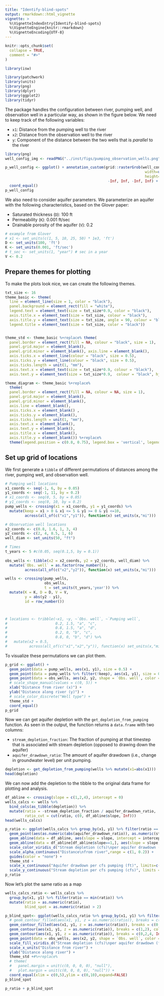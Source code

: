 ```yaml
---
title: "Identify-blind-spots"
output: rmarkdown::html_vignette
vignette: >
  %\VignetteIndexEntry{Identify-blind-spots}
  %\VignetteEngine{knitr::rmarkdown}
  %\VignetteEncoding{UTF-8}
---
```


```r
knitr::opts_chunk$set(
  collapse = TRUE,
  comment = "#>"
)
```

```r
library(isw)
```



```r
library(patchwork)
library(units)
library(png)
library(dplyr)
library(ggplot2)
library(tidyr)
```

The package handles the configuration between river,
pumping well, and observation well in a particular way, as shown in the figure below. 
We need to keep track of the following variables:

- `x1`: Distance from the pumping well to the river
- `x2`: Distance from the observation well to the river
- `y`: Component of the distance between the two wells that is *parallel* to the river


```r
library(png)
well_config_img <- readPNG("../inst/figs/pumping_observation_wells.png")

p_well_config <- ggplot() + annotation_custom(grid::rasterGrob(well_config_img,
                                                                width=unit(1,"npc"),
                                                                height=unit(1,"npc")),
                                               -Inf, Inf, -Inf, Inf) +
  coord_equal()
p_well_config
```

We also need to consider aquifer parameters. We parameterize an aquifer with the 
following characteristics, based on the Glover paper:

- Saturated thickness (`D`): 100 ft
- Permeability (`K`): 0.001 ft/sec
- Drainable porosity of the aquifer (`V`): 0.2

```r
# example from Glover
# x1 <- set_units(c(1, 5, 10, 25, 50) * 1e3, 'ft')
D <- set_units(100, 'ft')
K <- set_units(0.001, 'ft/sec')
# t_sec <- set_units(1, "year") # sec in a year
V <- 0.2
```

## Prepare themes for plotting

To make the plots look nice, we can create the following themes.

```r
txt_size <- 16
theme_basic <- theme(
  line = element_line(size = 1, color = "black"), 
  panel.background = element_rect(fill = "white"), 
  legend.text = element_text(size = txt_size*0.9, color = "black"), 
  axis.title.x = element_text(size = txt_size, colour = "black"), 
  axis.title.y = element_text(size = txt_size, angle = 90, colour = "black"), 
  legend.title = element_text(size = txt_size, color = "black"))


theme_std <- theme_basic %+replace% theme(
  panel.border = element_rect(fill = NA, colour = "black", size = 1), 
  panel.grid.major = element_blank(), 
  panel.grid.minor = element_blank(), axis.line = element_blank(), 
  axis.ticks.x = element_line(colour = "black", size = 0.5), 
  axis.ticks.y = element_line(colour = "black", size = 0.5), 
  axis.ticks.length = unit(1, "mm"), 
  axis.text.x = element_text(size = txt_size*0.9, colour = "black"), 
  axis.text.y = element_text(size = txt_size*0.9,  colour = "black", hjust = 1))

theme_diagram <- theme_basic %+replace% 
  theme(
  panel.border = element_rect(fill = NA, colour = NA, size = 1), 
  panel.grid.major = element_blank(), 
  panel.grid.minor = element_blank(), 
  axis.line = element_blank(), 
  axis.ticks.x = element_blank() , 
  axis.ticks.y = element_blank(), 
  axis.ticks.length = unit(1, "mm"), 
  axis.text.x = element_blank(), 
  axis.text.y = element_blank(), 
  axis.title.x = element_blank(), 
  axis.title.y = element_blank()) %+replace%
  theme(legend.position = c(0.8, 0.75), legend.box = 'vertical', legend.title = element_blank())
```



## Set up grid of locations

We first generate a `tibble` of different permutations of distances among the 
river, pumping well, and observation well.

```r
# Pumping well locations
x1_coords <- seq(-1, 6, by = 0.05)
y1_coords <- seq(-1, 11, by = 0.2)
# x1_coords <- seq(0, 5, by = 0.05)
# y1_coords <- seq(0, 10, by = 0.2)
pump_wells <- crossing(x1 = x1_coords, y1 = y1_coords) %>%
  mutate(keep = x1 > 0 & x1 <= 5 & y1 >= 0 & y1 <=10,
         across(all_of(c("x1","y1")), function(x) set_units(x,"mi")))

# Observation well locations
x2_coords <- c(0.8, 1.6, 1, 3, 4)
y2_coords <- c(2, 4, 8.5, 1, 6)
well_diam <- set_units(50, "ft")

# Times
t_years <- 5 #c(0.05, seq(0.1,5, by = 0.1))
  
obs_wells <- tibble(x2 = x2_coords, y2 = y2_coords, well_diam) %>%
  mutate(`Obs. well` = as.factor(row_number()),
         across(all_of(c("x2","y2")), function(x) set_units(x,"mi")))

wells <- crossing(pump_wells,
                  obs_wells,
                  t = set_units(t_years,'year')) %>%
  mutate(K = K, D = D, V = V,
         y = abs(y2 - y1),
         id = row_number())



# locations <- tribble(~x1, ~y, ~`Obs. well`, ~`Pumping well`,
#                      0.2, 1.5, "a", "c",
#                      0.8, 1.5, "a", "d",
#                      0.2, 0, "b", "c",
#                      0.8, 0, "b", "d") %>%
#   mutate(x2 = 0.5,
#          across(all_of(c("x1","x2","y")), function(x) set_units(x,"mi")), id = row_number())
```

To visualize these permutations we can plot them.

```r
p_grid <- ggplot() + 
  geom_point(data = pump_wells, aes(x1, y1), size = 0.5) + 
  geom_point(data = pump_wells %>% filter(!keep), aes(x1, y1), size = 0.5, color = "red") + 
  geom_point(data = obs_wells, aes(x2, y2, shape = `Obs. well`, color = `Obs. well`), size = 4) + 
  # scale_shape_manual(values = c(0, 5)) +
  xlab("Distance from river (x)") + 
  ylab("Distance along river (y)") +
  # scale_color_discrete("Well type") + 
  theme_std +
  coord_equal()
p_grid
```

Now we can get aquifer depletion with the `get_depletion_from_pumping` function. As seen 
in the output, the function returns a `data.frame` with two columns:

- `stream_depletion_fraction`: The fraction of pumping at that timestep that is
associated with stream depletion (opposed to drawing down the aquifer)
- `aquifer_drawdown_ratio`: The amount of aquifer drawdown (i.e., change in groundwater level) 
per unit pumping. 

```r
depletion <- get_depletion_from_pumping(wells %>% mutate(x1=abs(x1)))
head(depletion)
```

We can now add the depletion to the tibble to the original data frame for plotting and analysis.

```r
df_abline <- crossing(slope = c(1,2,4), intercept = 0)
wells_calcs <- wells %>%
  bind_cols(as_tibble(depletion)) %>%
  mutate(ratio = -stream_depletion_fraction / aquifer_drawdown_ratio,
         ratio_cut = cut(ratio, c(0, df_abline$slope, Inf)))
head(wells_calcs)
```


```r
p_ratio <- ggplot(wells_calcs %>% group_by(x1, y1) %>% filter(ratio == min(ratio), keep)) + 
  geom_point(aes(as.numeric(abs(aquifer_drawdown_ratio)), as.numeric(stream_depletion_fraction), alpha = as.numeric(x1), color = ratio_cut)) +
  geom_abline(data = df_abline, aes(slope = slope, intercept = intercept)) +
  geom_abline(data = df_abline[df_abline$slope==1,], aes(slope = slope, intercept = intercept),color="red",size=1) +
  scale_color_viridis_d("Stream depletion (cfs)\nper aquifer drawdown (ft)")+
  scale_alpha_continuous("Distance\nfrom river",range = c(1, 0.2)) +
  guides(color = "none") +
  theme_std +
  scale_x_continuous("Aquifer drawdown per cfs pumping (ft)", limits=c(0, 3)) + 
  scale_y_continuous("Stream depletion per cfs pumping (cfs)", limits = c(0,1), breaks = seq(0,1,by = 0.2))
p_ratio
```

Now let's plot the same ratio as a map

```r
wells_calcs_ratio <- wells_calcs %>% 
  group_by(x1, y1) %>% filter(ratio == min(ratio)) %>%
  mutate(ratio = as.numeric(ratio),
         blind_spot = as.numeric(ratio) > 2)
```


```r
p_blind_spot<- ggplot(wells_calcs_ratio %>% group_by(x1, y1) %>% filter(ratio == min(ratio))) + 
  # geom_contour_filled(aes(x1, y1, z = as.numeric(ratio)), breaks = c(0,1,2,4, Inf)) +
  geom_contour_filled(aes(x1, y1, z = as.numeric(ratio)), breaks = c(0,1,2,4, Inf), color = "black") +
  geom_contour(aes(x1, y1, z = as.numeric(ratio)), breaks = c(1,2), color = "red") +
  geom_contour(aes(x1, y1, z = as.numeric(ratio)), breaks = c(0,2,4, Inf), color = "black") +
  geom_point(data = obs_wells, aes(x2, y2, shape = `Obs. well`, color = `Obs. well`), size = 4) + 
  scale_fill_viridis_d("Stream depletion (cfs)\nper aquifer drawdown (ft)") +
  scale_x_units("Distance from river") +
  ylab("Distance along river") +
  theme_std +#%+replace% 
  # theme(
  #   panel.margin = unit(c(0, 0, 0, 0), "null"),
  #   plot.margin = unit(c(0, 0, 0, 0), "null")) +
  coord_equal(xlim = c(0,5),ylim = c(0,10),expand=FALSE)
p_blind_spot
```

```r
p_ratio + p_blind_spot
```

